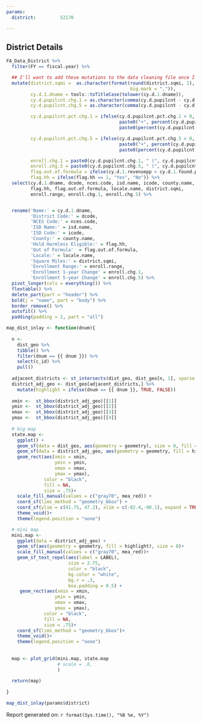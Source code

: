 ```yaml
---
params:
  district:         52170

---
```




## District Details



```r
FA_Data_District %>%
  filter(FY == fiscal.year) %>%

  ## I'll want to add these mutations to the data cleaning file once I'm done
  mutate(district.sqmi =  as.character(format(round(district.sqmi, 1),
                                              big.mark = ",")),
         cy.d.1.dname = tools::toTitleCase(tolower(cy.d.1.dname)),
         cy.d.pupilcnt.chg.1 = as.character(comma(cy.d.pupilcnt - cy.d.pupilcnt.x1, digits = 0)),
         cy.d.pupilcnt.chg.5 = as.character(comma(cy.d.pupilcnt - cy.d.pupilcnt.x5, digits = 0)),

         cy.d.pupilcnt.pct.chg.1 = ifelse(cy.d.pupilcnt.pct.chg.1 > 0,
                                          paste0("+", percent(cy.d.pupilcnt.pct.chg.1)),
                                          paste0(percent(cy.d.pupilcnt.pct.chg.1))),

         cy.d.pupilcnt.pct.chg.5 = ifelse(cy.d.pupilcnt.pct.chg.5 > 0,
                                          paste0("+", percent(cy.d.pupilcnt.pct.chg.5)),
                                          paste0(percent(cy.d.pupilcnt.pct.chg.5))),

         enroll.chg.1 = paste0(cy.d.pupilcnt.chg.1, " (", cy.d.pupilcnt.pct.chg.1,")" ),
         enroll.chg.5 = paste0(cy.d.pupilcnt.chg.5, " (", cy.d.pupilcnt.pct.chg.5,")" ),
         flag.out.of.formula = ifelse(cy.d.1.revenuepp > cy.d.1.found.pp, "Yes", "No"),
         flag.hh = ifelse(flag.hh == 1, "Yes", "No")) %>%
  select(cy.d.1.dname, dcode, nces.code, isd.name, icode, county.name,
         flag.hh, flag.out.of.formula, locale.name, district.sqmi,
         enroll.range, enroll.chg.1, enroll.chg.5) %>%


  rename('Name:' = cy.d.1.dname,
         'District Code:' = dcode,
         'NCES Code:' = nces.code,
         'ISD Name:' = isd.name,
         'ISD Code:' = icode,
         'County:' = county.name,
         'Hold Harmless Eligible:' = flag.hh,
         'Out of Formula'  = flag.out.of.formula,
         'Locale:' = locale.name,
         'Square Miles:' = district.sqmi,
         'Enrollment Range:' = enroll.range,
         'Enrollment 1-year Change' = enroll.chg.1,
         'Enrollment 5-year Change' = enroll.chg.5) %>%
  pivot_longer(cols = everything()) %>%
  flextable() %>%
  delete_part(part = "header") %>%
  bold(j = "name", part = "body") %>%
  border_remove() %>%
  autofit() %>%
  padding(padding = 2, part = "all")


```


```r

map_dist_inlay <- function(dnum){
  
  n <- 
    dist_geo %>% 
    tibble() %>% 
    filter(dnum == {{ dnum }}) %>% 
    select(c_id) %>% 
    pull() 
  
  adjacent_districts <- st_intersects(dist_geo, dist_geo[n, 1], sparse = FALSE)
  district_adj_geo <- dist_geo[adjacent_districts,] %>% 
    mutate(highlight = ifelse(dnum == {{ dnum }}, TRUE, FALSE))
  
  xmin <-  st_bbox(district_adj_geo)[[1]]
  ymin <-  st_bbox(district_adj_geo)[[2]]
  xmax <-  st_bbox(district_adj_geo)[[3]]
  ymax <-  st_bbox(district_adj_geo)[[4]]
  
  # big map
  state.map <- 
    ggplot() +
    geom_sf(data = dist_geo, aes(geometry = geometry), size = 0, fill = "white")+
    geom_sf(data = district_adj_geo, aes(geometry = geometry, fill = highlight), size = 0)+
    geom_rect(aes(xmin = xmin, 
                  ymin = ymin,
                  xmax = xmax,
                  ymax = ymax),
              color = "black",
              fill = NA,
              size = .75)+
    scale_fill_manual(values = c("gray70", mea_red)) +
    coord_sf(lims_method = "geometry_bbox") +
    coord_sf(ylim = c(41.75, 47.2), xlim = c(-82.4,-90.1), expand = TRUE) + 
    theme_void()+
    theme(legend.position = "none")

  # mini map
  mini.map <- 
    ggplot(data = district_adj_geo) +
    geom_sf(aes(geometry = geometry, fill = highlight), size = 0)+
    scale_fill_manual(values = c("gray70", mea_red))+
    geom_sf_text_repel(aes(label = LABEL),
                       size = 2.75,
                       color = "black",
                       bg.color = "white",
                       bg.r = .3,
                       box.padding = 0.5) +
     geom_rect(aes(xmin = xmin, 
                  ymin = ymin,
                  xmax = xmax,
                  ymax = ymax),
              color = "black",
              fill = NA,
              size = .75)+
    coord_sf(lims_method = "geometry_bbox")+
    theme_void()+
    theme(legend.position = "none")
  
  
  map <- plot_grid(mini.map, state.map 
                   # scale = .8,
                   )
  
  return(map)
  
}


```



```r

map_dist_inlay(params$district)


```

Report generated on: `r format(Sys.time(), "%B %e, %Y")`





